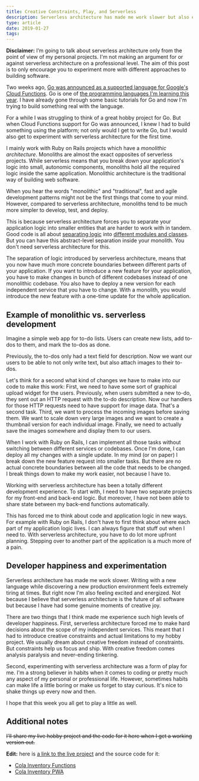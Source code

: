 ```yaml
---
title: Creative Constraints, Play, and Serverless
description: Serverless architecture has made me work slower but also experience moments of joy
type: article
date: 2019-01-27
tags:
---
```


**Disclaimer:** I’m going to talk about serverless architecture only from the point of view of my personal projects. I'm not making an argument for or against serverless architecture on a professional level. The aim of this post is to only encourage you to experiment more with different approaches to building software.

Two weeks ago, [Go was announced as a supported language for Google's Cloud Functions](https://cloud.google.com/blog/products/application-development/cloud-functions-go-1-11-is-now-a-supported-language). Go is one of [the programming languages I'm learning this year](http://www.flashover.blog/posts/what-to-learn-in-2019/). I have already gone through some basic tutorials for Go and now I'm trying to build something real with the language.

For a while I was struggling to think of a great hobby project for Go. But when Cloud Functions support for Go was announced, I knew I had to build something using the platform; not only would I get to write Go, but I would also get to experiment with serverless architecture for the first time.

I mainly work with Ruby on Rails projects which have a _monolithic architecture_. Monoliths are almost the exact opposites of serverless projects. While serverless means that you break down your application's logic into small, autonomic components, monoliths hold all the required logic inside the same application. Monolithic architecture is the traditional way of building web software.

When you hear the words "monolithic" and "traditional", fast and agile development patterns might not be the first things that come to your mind. However, compared to serverless architecture, monoliths tend to be much more simpler to develop, test, and deploy.

This is because serverless architecture forces you to separate your application logic into smaller entities that are harder to work with in tandem. Good code is all about [separating logic](https://en.wikipedia.org/wiki/Separation_of_concerns) into [different modules and classes](https://en.wikipedia.org/wiki/Single_responsibility_principle). But you can have this abstract-level separation inside your monolith. You don't need serverless architecture for this.

The separation of logic introduced by serverless architecture, means that you now have much more concrete boundaries between different parts of your application. If you want to introduce a new feature for your application, you have to make changes in bunch of different codebases instead of one monolithic codebase. You also have to deploy a new version for each independent service that you have to change. With a monolith, you would introduce the new feature with a one-time update for the whole application.

## Example of monolithic vs. serverless development

Imagine a simple web app for to-do lists. Users can create new lists, add to-dos to them, and mark the to-dos as done.

Previously, the to-dos only had a text field for description. Now we want our users to be able to not only write text, but also attach images to their to-dos.

Let's think for a second what kind of changes we have to make into our code to make this work: First, we need to have some sort of graphical upload widget for the users. Previously, when users submitted a new to-do, they sent out an HTTP request with the to-do description. Now our handlers for those HTTP requests need to have support for image data. That's a second task. Third, we want to process the incoming images before saving them. We want to scale down very large images and we want to create a thumbnail version for each individual image. Finally, we need to actually save the images somewhere and display them to our users.

When I work with Ruby on Rails, I can implement all those tasks without switching between different services or codebases. Once I'm done, I can deploy all my changes with a single update. In my mind (or on paper) I break down the new feature request into smaller tasks. But there are no actual concrete boundaries between all the code that needs to be changed. I break things down to make my work easier, not because I have to.

Working with serverless architecture has been a totally different development experience. To start with, I need to have two separate projects for my front-end and back-end logic. But moreover, I have not been able to share state between my back-end functions automatically.

This has forced me to think about code and application logic in new ways. For example with Ruby on Rails, I don't have to first think about where each part of my application logic lives. I can always figure that stuff out when I need to. With serverless architecture, you have to do lot more upfront planning. Stepping over to another part of the application is a much more of a pain.

## Developer happiness and experimentation

Serverless architecture has made me work slower. Writing with a new language while discovering a new production environment feels extremely tiring at times. But right now I'm also feeling excited and energized. Not because I believe that serverless architecture is the future of all software but because I have had some genuine moments of creative joy.

There are two things that I think made me experience such high levels of developer happiness. First, serverless architecture forced me to make hard decisions about the scope of my independent services. This meant that I had to introduce creative constraints and actual limitations to my hobby project. We usually dream about creative freedom instead of constraints. But constraints help us focus and ship. With creative freedom comes analysis paralysis and never-ending tinkering.

Second, experimenting with serverless architecture was a form of play for me. I'm a strong believer in habits when it comes to coding or pretty much any aspect of my personal or professional life. However, sometimes habits can make life a little boring or make us forget to stay curious. It's nice to shake things up every now and then.

I hope that this week you all get to play a little as well.

## Additional notes

~~I'll share my live hobby project and the code for it here when I get a working version out.~~

**Edit:** here is [a link to the live project](https://cola-inventory.netlify.com/) and the source code for it:

- [Cola Inventory Functions](https://github.com/jonaskay/cola-inventory-functions)
- [Cola Inventory PWA](https://github.com/jonaskay/cola-inventory-pwa)
